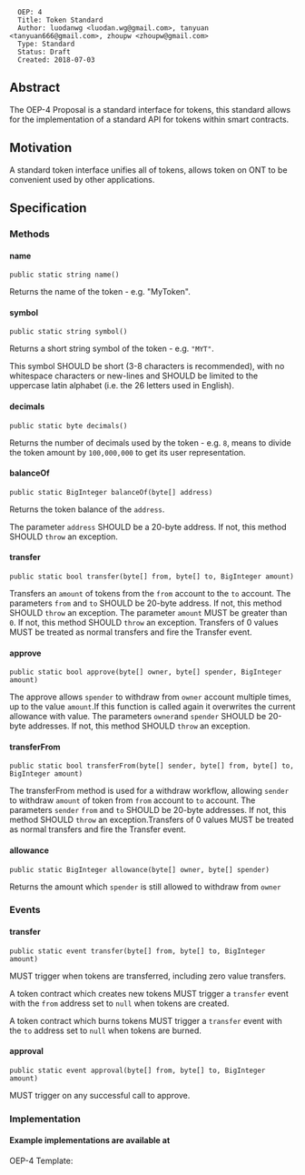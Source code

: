<pre>
  OEP: 4
  Title: Token Standard
  Author: luodanwg <luodan.wg@gmail.com>, tanyuan <tanyuan666@gmail.com>, zhoupw <zhoupw@gmail.com>
  Type: Standard
  Status: Draft
  Created: 2018-07-03
</pre>

==Abstract==

The OEP-4 Proposal is a standard interface for tokens, this standard allows for the implementation of a standard API for tokens within smart contracts.

==Motivation==

A standard token interface unifies all of tokens, allows token on ONT to be convenient used by other applications.

==Specification==

===Methods===

====name====

<pre>
public static string name()
</pre>

Returns the name of the token - e.g. "MyToken".

====symbol====

<pre>
public static string symbol()
</pre>

Returns a short string symbol of the token - e.g. <code>"MYT"</code>.

This symbol SHOULD be short (3-8 characters is recommended), with no whitespace characters or new-lines and SHOULD be limited to the uppercase latin alphabet (i.e. the 26 letters used in English).

====decimals====

<pre>
public static byte decimals()
</pre>

Returns the number of decimals used by the token - e.g. <code>8</code>, means to divide the token amount by <code>100,000,000</code> to get its user representation.


====balanceOf====

<pre>
public static BigInteger balanceOf(byte[] address)
</pre>

Returns the token balance of the <code>address</code>.

The parameter <code>address</code> SHOULD be a 20-byte address. If not, this method SHOULD <code>throw</code> an exception.

====transfer====

<pre>
public static bool transfer(byte[] from, byte[] to, BigInteger amount)
</pre>

Transfers an <code>amount</code> of tokens from the <code>from</code> account to the <code>to</code> account.
The parameters <code>from</code> and <code>to</code> SHOULD be 20-byte address. If not, this method SHOULD <code>throw</code> an exception.
The parameter <code>amount</code> MUST be greater than <code>0</code>. If not, this method SHOULD <code>throw</code> an exception.
Transfers of 0 values MUST be treated as normal transfers and fire the Transfer event.

====approve====
<pre>
public static bool approve(byte[] owner, byte[] spender, BigInteger amount)
</pre>

The approve allows <code>spender</code> to withdraw from <code>owner</code> account multiple times, up to the value <code>amount</code>.If this function is called again it overwrites the current allowance with value.
The parameters <code>owner</code>and <code>spender</code> SHOULD be 20-byte addresses. If not, this method SHOULD <code>throw</code> an exception.

====transferFrom====
<pre>
public static bool transferFrom(byte[] sender, byte[] from, byte[] to, BigInteger amount)
</pre>

The transferFrom method is used for a withdraw workflow, allowing <code>sender</code> to withdraw <code>amount</code> of token from <code>from</code> account  to <code>to</code> account.
The parameters <code>sender</code> <code>from</code> and <code>to</code> SHOULD be 20-byte addresses. If not, this method SHOULD <code>throw</code> an exception.Transfers of 0 values MUST be treated as normal transfers and fire the Transfer event.

====allowance====

<pre>
public static BigInteger allowance(byte[] owner, byte[] spender)
</pre>
Returns the amount which <code>spender</code> is still allowed to withdraw from <code>owner</code>

===Events===

====transfer====

<pre>
public static event transfer(byte[] from, byte[] to, BigInteger amount)
</pre>
MUST trigger when tokens are transferred, including zero value transfers.

A token contract which creates new tokens MUST trigger a <code>transfer</code> event with the <code>from</code> address set to <code>null</code> when tokens are created.

A token contract which burns tokens MUST trigger a <code>transfer</code> event with the <code>to</code> address set to <code>null</code> when tokens are burned.

====approval====
<pre>
public static event approval(byte[] from, byte[] to, BigInteger amount)
</pre>
MUST trigger on any successful call to approve.

===Implementation===
====Example implementations are available at====
OEP-4 Template: